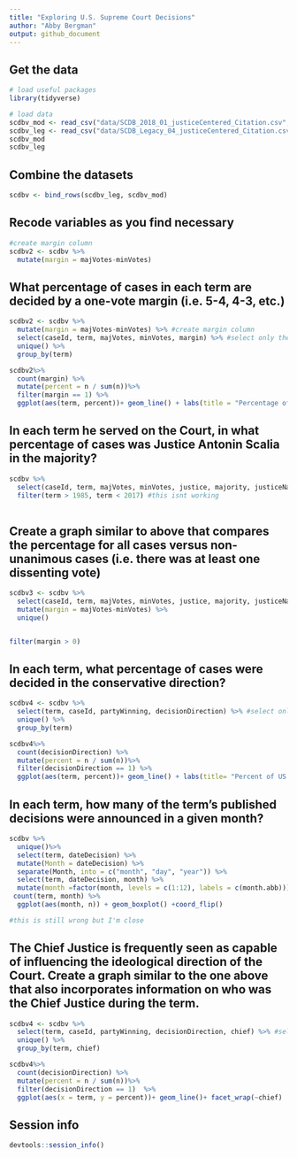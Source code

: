 ```yaml
---
title: "Exploring U.S. Supreme Court Decisions"
author: "Abby Bergman"
output: github_document
---
```


## Get the data

```r
# load useful packages
library(tidyverse)

# load data
scdbv_mod <- read_csv("data/SCDB_2018_01_justiceCentered_Citation.csv", guess_max = 100000)
scdbv_leg <- read_csv("data/SCDB_Legacy_04_justiceCentered_Citation.csv", guess_max = 100000)
scdbv_mod
scdbv_leg
```

## Combine the datasets

```r
scdbv <- bind_rows(scdbv_leg, scdbv_mod)

```

## Recode variables as you find necessary

```r
#create margin column
scdbv2 <- scdbv %>%
  mutate(margin = majVotes-minVotes) 
```

## What percentage of cases in each term are decided by a one-vote margin (i.e. 5-4, 4-3, etc.)

```r

scdbv2 <- scdbv %>%
  mutate(margin = majVotes-minVotes) %>% #create margin column
  select(caseId, term, majVotes, minVotes, margin) %>% #select only the terms I want
  unique() %>%
  group_by(term)

scdbv2%>%
  count(margin) %>% 
  mutate(percent = n / sum(n))%>%
  filter(margin == 1) %>%
  ggplot(aes(term, percent))+ geom_line() + labs(title = "Percentage of Votes with a One Vote Margon", x = "Term", y = "Percentage") + scale_y_continuous(labels = scales::percent)

```

## In each term he served on the Court, in what percentage of cases was Justice Antonin Scalia in the majority?

```r
scdbv %>%
  select(caseId, term, majVotes, minVotes, justice, majority, justiceName) %>%
  filter(term > 1985, term < 2017) #this isnt working
  

```

## Create a graph similar to above that compares the percentage for all cases versus non-unanimous cases (i.e. there was at least one dissenting vote)

```r
scdbv3 <- scdbv %>%
  select(caseId, term, majVotes, minVotes, justice, majority, justiceName) %>%
  mutate(margin = majVotes-minVotes) %>%
  unique()


filter(margin > 0)
```

## In each term, what percentage of cases were decided in the conservative direction?

```r
scdbv4 <- scdbv %>%
  select(term, caseId, partyWinning, decisionDirection) %>% #select only the terms I want
  unique() %>%
  group_by(term)

scdbv4%>%
  count(decisionDirection) %>% 
  mutate(percent = n / sum(n))%>%
  filter(decisionDirection == 1) %>%
  ggplot(aes(term, percent))+ geom_line() + labs(title= "Percent of US Supreme Court Cases Won in a Conservative Direction", x = "Term", y = "Percent of Cases")
```

## In each term, how many of the term's published decisions were announced in a given month?

```r
scdbv %>%
  unique()%>%
  select(term, dateDecision) %>%
  mutate(Month = dateDecision) %>%
  separate(Month, into = c("month", "day", "year")) %>%
  select(term, dateDecision, month) %>%
  mutate(month =factor(month, levels = c(1:12), labels = c(month.abb)))%>%
 count(term, month) %>%
  ggplot(aes(month, n)) + geom_boxplot() +coord_flip()

#this is still wrong but I'm close
```

## The Chief Justice is frequently seen as capable of influencing the ideological direction of the Court. Create a graph similar to the one above that also incorporates information on who was the Chief Justice during the term.

```r
scdbv4 <- scdbv %>%
  select(term, caseId, partyWinning, decisionDirection, chief) %>% #select only the terms I want
  unique() %>%
  group_by(term, chief)

scdbv4%>%
  count(decisionDirection) %>% 
  mutate(percent = n / sum(n))%>%
  filter(decisionDirection == 1)  %>%
  ggplot(aes(x = term, y = percent))+ geom_line()+ facet_wrap(~chief)


```

## Session info

```r
devtools::session_info()
```


